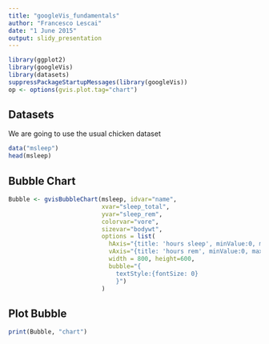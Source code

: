 ```yaml
---
title: "googleVis_fundamentals"
author: "Francesco Lescai"
date: "1 June 2015"
output: slidy_presentation
---
```


```r
library(ggplot2)
library(googleVis)
library(datasets)
suppressPackageStartupMessages(library(googleVis))
op <- options(gvis.plot.tag="chart")
```

## Datasets

We are going to use the usual chicken dataset

```r
data("msleep")
head(msleep)
```

## Bubble Chart

```r
Bubble <- gvisBubbleChart(msleep, idvar="name", 
                          xvar="sleep_total", 
                          yvar="sleep_rem",
                          colorvar="vore", 
                          sizevar="bodywt",
                          options = list(
                            hAxis="{title: 'hours sleep', minValue:0, maxValue:22}",
                            vAxis="{title: 'hours rem', minValue:0, maxValue:8}",
                            width = 800, height=600,
                            bubble="{
                              textStyle:{fontSize: 0}
                              }")
                          )
```


## Plot Bubble

```r
print(Bubble, "chart")
```




